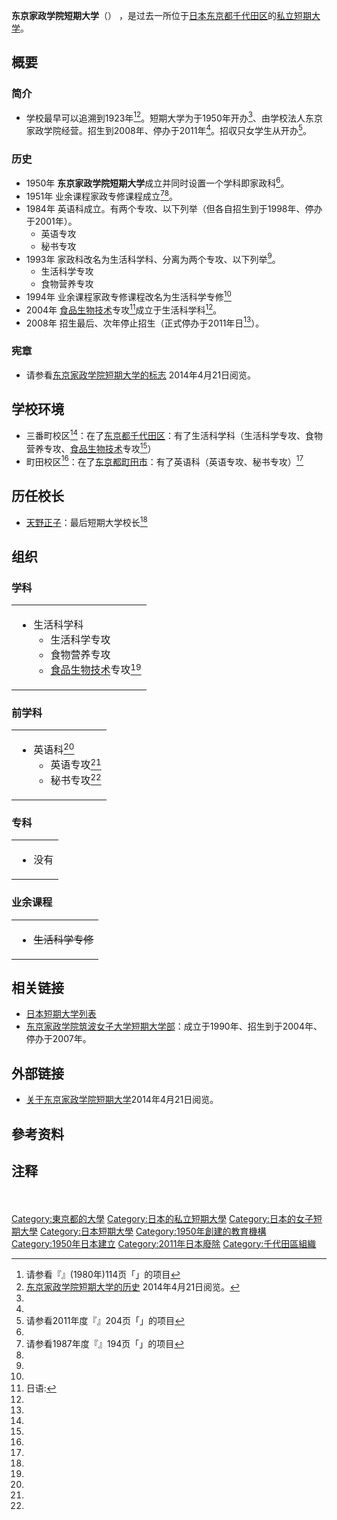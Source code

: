 {{大学(日本) 
| 国=日本
| 大学名=东京家政学院短期大学
| ふりがな=とうきょうかせいがくいんたんきだいがく
| 英称=Tokyo Kasei Gakuin Junior College
| 画像=
| 图像大小=
| 画像説明=
| 大学设置年=1950年
| 创立年=1923年
| 学校种別=私立
| 设置者=学校法人东京家政学院
| 本部所在地=[[东京都|东京都]][[千代田区|千代田区]]三番町22<ref group="注" name="三番町校园所在地">现在[[东京家政学院大学|东京家政学院大学]]三番町校园所在地。</ref>
| キャンパス={{JPN}}<br />[[东京都|东京都]][[千代田区|千代田区]]（三番町校园<ref group="注" name="三番町校园所在地"/>）<br><del>[[东京都|东京都]][[町田市|町田市]]相原町2600（町田校园）<ref group="注" name="町田校园所在地">现在[[东京家政学院大学|东京家政学院大学]]町田校园所在地。</ref></del>
| 学部=最后的[[科系|学科]]<br>　生活科学科<br>　　生活科学专攻<br>　　食物营养专攻<br>　　[[食物|食品]][[生物技术|生物技术]]专攻<ref group="注" name="食品生物技术专攻"/><br>前学科<br>　英语科<ref group="注" name="英语科招生">招生到1998年、停办于2001年。</ref><br>　　英语专攻<ref group="注" name="英语科招生"/><br>　　秘书专攻<ref group="注" name="英语科招生"/>
| 研究科=
| 大学の略称=
| 网站=http://www.kasei-gakuin.ac.jp/guide/history.html
}}
{{Portal|大學|Nuvola apps file-manager.png}}
'''东京家政学院短期大学'''（{{jpn|j=東京家政学院短期大学|hg=とうきょうかせいがくいんたんきだいがく|rm=Tōkyō Kasei Gakuin Tanki Daigaku|f=t}}）<!--，简称'''**短'''（**たん）<ref name="简称">[http://www.** **短期大学博客]{{ja}}2014年**月**日阅览。</ref>-->，是过去一所位于[[日本|日本]][[东京都|东京都]][[千代田区|千代田区]]的[[私立大學|私立]][[短期大学|短期大学]]。

== 概要 ==
=== 简介 ===
* 学校最早可以追溯到1923年<ref name="日本の私立短期大学">请参看『{{lang|ja|日本の私立短期大学}}』(1980年)114页「{{lang|ja|東京家政学院短期大学}}」的项目{{ja}}</ref><ref name="短期大学的历史">[http://www.kasei-gakuin.ac.jp/guide/history.html 东京家政学院短期大学的历史] {{Wayback|url=http://www.kasei-gakuin.ac.jp/guide/history.html |date=20140226113012 }}{{ja}}2014年4月21日阅览。</ref>。短期大学为于1950年开办<ref name="短期大学的历史"/>、由学校法人东京家政学院经营。招生到2008年、停办于2011年<ref name="全国短期大学高等専门学校一覧2011"/>。招収只女学生从开办<ref name="全国短期大学高等専门学校一覧2011">请参看2011年度『{{link-ja|日本短期大学高等专业学校列表|全国短期大学高等専門学校一覧}}』204页「{{lang|ja|東京家政学院短期大学}}」的项目{{ja}}</ref>。<!--「**」「**」「**」为学园训<ref name="学园训">[http://www.** **短期大学的学园训]{{Dead link|date=2019年5月 |bot=InternetArchiveBot |fix-attempted=yes }}{{ja}}20**年*月*日阅览。</ref>。-->
=== 历史 ===
* 1950年 '''东京家政学院短期大学'''成立并同时设置一个学科即家政科<ref name="短期大学的历史"/>。
* 1951年 业余课程家政专修课程成立<ref name="全国短期大学高等専门学校一覧1987別科">请参看1987年度『{{link-ja|日本短期大学高等专业学校列表|全国短期大学高等専門学校一覧}}』194页「{{lang|ja|東京家政学院短期大学}}」的项目{{ja}}</ref><ref name="短期大学的历史"/>。
* 1984年 英语科成立。有两个专攻、以下列举（但各自招生到于1998年、停办于2001年）。
** 英语专攻 
** 秘书专攻
* 1993年 家政科改名为生活科学科、分离为两个专攻、以下列举<ref name="短期大学的历史"/>。
** 生活科学专攻 
** 食物营养专攻
* 1994年 业余课程家政专修课程改名为生活科学专修<ref name="短期大学的历史"/> 
* 2004年 [[食物|食品]][[生物技术|生物技术]]专攻<ref group="注" name="食品生物技术专攻">日语:{{lang|ja|食品バイオ専攻}}</ref>成立于生活科学科<ref name="短期大学的历史"/>。
* 2008年 招生最后、次年停止招生（正式停办于2011年日<ref name="全国短期大学高等専门学校一覧2011"/>）。
=== 宪章 ===
* 请参看[http://www.kasei-gakuin.ac.jp/guide/history.html 东京家政学院短期大学的标志]{{Wayback|url=http://www.kasei-gakuin.ac.jp/guide/history.html |date=20140226113012 }} {{ja}} 2014年4月21日阅览。
<!--=== 教育与研究===
**-->

== 学校环境==
* 三番町校区<ref group="注" name="三番町校园所在地"/>：在了[[东京都|东京都]][[千代田区|千代田区]]：有了生活科学科（生活科学专攻、食物营养专攻、[[食物|食品]][[生物技术|生物技术]]专攻<ref group="注" name="食品生物技术专攻"/>）
* 町田校区<ref group="注" name="町田校园所在地"/>：在了[[东京都|东京都]][[町田市|町田市]]：有了英语科（英语专攻、秘书专攻）<ref group="注" name="英语科招生"/>
== 历任校长 ==
<!--* [[**|**]]：第一代短期大学校长<ref name="短期大学一覧">请参看**年度『{{link-ja|日本短期大学列表|全国短期大学一覧}}』**页（**年、于**年5月1日）{{ja}}</ref>。-->
* [[天野正子|天野正子]]：最后短期大学校长<ref name="全国短期大学高等専门学校一覧2011"/>
<!--== 著名人和有关人员 ==
* [[**|**]]：-->
== 组织 ==
=== 学科 ===
{| style="width: 100%;"
|
* 生活科学科
** 生活科学专攻
** 食物营养专攻
** [[食物|食品]][[生物技术|生物技术]]专攻<ref group="注" name="食品生物技术专攻"/>
|}
=== 前学科 ===
{| style="width: 100%;"
|
* 英语科<ref group="注" name="英语科招生"/>
** 英语专攻<ref group="注" name="英语科招生"/>
** 秘书专攻<ref group="注" name="英语科招生"/>
|}
=== 专科 ===
{| style="width: 100%;"|
| 
* 没有
|}
=== 业余课程 ===
{| style="width: 100%;"|
| 
* <del>生活科学专修</del>
|}
<!--=== 附属学校 ===
{| style="width: 100%;"
* 
|}
=== 附属机关 ===
{| style="width: 100%;"
|
* |}
== 知名校友 ==
* [[**|**]]：-->
== 相关链接 ==
* [[日本短期大学列表|日本短期大学列表]]
* [[东京家政学院筑波女子大学短期大学部|东京家政学院筑波女子大学短期大学部]]：成立于1990年、招生到于2004年、停办于2007年。
== 外部链接 ==
{{commons category|Tokyo Kasei Gakuin Junior College}}
* [http://www.kasei-gakuin.ac.jp/guide/history.html 关于东京家政学院短期大学]{{Wayback|url=http://www.kasei-gakuin.ac.jp/guide/history.html |date=20140226113012 }}{{ja}}2014年4月21日阅览。
== 參考资料 ==
{{reflist}}
== 注释 ==
{{reflist|group="注"}}　

{{DEFAULTSORT:Tokyo Kasei Gakuin Tankidaigaku}}
[[Category:東京都的大學|Category:東京都的大學]]
[[Category:日本的私立短期大學|Category:日本的私立短期大學]]
[[Category:日本的女子短期大學|Category:日本的女子短期大學]]
[[Category:日本短期大學|Category:日本短期大學]]
[[Category:1950年創建的教育機構|Category:1950年創建的教育機構]]
[[Category:1950年日本建立|Category:1950年日本建立]]
[[Category:2011年日本廢除|Category:2011年日本廢除]]
[[Category:千代田區組織|Category:千代田區組織]]